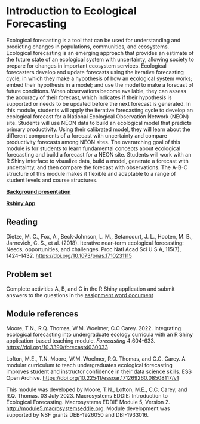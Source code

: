 # Introduction to Ecological Forecasting {#sec-eddiemod5}

Ecological forecasting is a tool that can be used for understanding and predicting changes in populations, communities, and ecosystems. Ecological forecasting is an emerging approach that provides an estimate of the future state of an ecological system with uncertainty, allowing society to prepare for changes in important ecosystem services. Ecological forecasters develop and update forecasts using the iterative forecasting cycle, in which they make a hypothesis of how an ecological system works; embed their hypothesis in a model; and use the model to make a forecast of future conditions. When observations become available, they can assess the accuracy of their forecast, which indicates if their hypothesis is supported or needs to be updated before the next forecast is generated. In this module, students will apply the iterative forecasting cycle to develop an ecological forecast for a National Ecological Observation Network (NEON) site. Students will use NEON data to build an ecological model that predicts primary productivity. Using their calibrated model, they will learn about the different components of a forecast with uncertainty and compare productivity forecasts among NEON sites. The overarching goal of this module is for students to learn fundamental concepts about ecological forecasting and build a forecast for a NEON site. Students will work with an R Shiny interface to visualize data, build a model, generate a forecast with uncertainty, and then compare the forecast with observations. The A-B-C structure of this module makes it flexible and adaptable to a range of student levels and course structures.

[**Background presentation**](https://cdn.serc.carleton.edu/files/eddie/teaching_materials/modules/instructor_powerpoint_module5.pptx)

[**Rshiny App**](https://macrosystemseddie.shinyapps.io/module5/)

## Reading

Dietze, M. C., Fox, A., Beck-Johnson, L. M., Betancourt, J. L., Hooten, M. B., Jarnevich, C. S., et al. (2018). Iterative near-term ecological forecasting: Needs, opportunities, and challenges. Proc Natl Acad Sci U S A, 115(7), 1424–1432. <https://doi.org/10.1073/pnas.1710231115>

## Problem set

Complete activities A, B, and C in the R Shiny application and submit answers to the questions in the [assignment word document](https://cdn.serc.carleton.edu/files/eddie/teaching_materials/modules/student_handout_module5.docx)

## Module references

Moore, T.N., R.Q. Thomas, W.M. Woelmer, C.C Carey. 2022. Integrating ecological forecasting into undergraduate ecology curricula with an R Shiny application-based teaching module. *Forecasting* 4:604-633. <https://doi.org/10.3390/forecast4030033>

Lofton, M.E., T.N. Moore, W.M. Woelmer, R.Q. Thomas, and C.C. Carey. A modular curriculum to teach undergraduates ecological forecasting improves student and instructor confidence in their data science skills. ESS Open Archive. [https://doi.org/10.22541/essoar.171269260.08508117/v1](https://doi.org/10.22541/essoar.171269260.08508117/v1)

This module was developed by Moore, T.N., Lofton, M.E., C.C. Carey, and R.Q. Thomas. 03 July 2023. Macrosystems EDDIE: Introduction to Ecological Forecasting. Macrosystems EDDIE Module 5, Version 2. <http://module5.macrosystemseddie.org>. Module development was supported by NSF grants DEB-1926050 and DBI-1933016.
